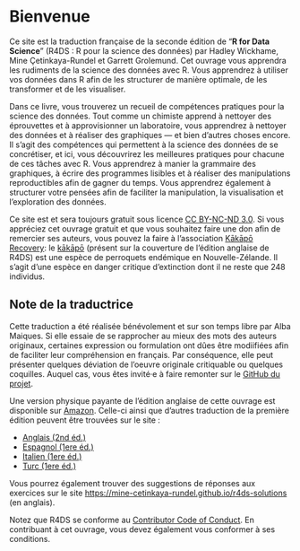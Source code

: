 # Bienvenue {.unnumbered}

Ce site est la traduction française de la seconde édition de "**R for Data Science**" (R4DS : R pour la science des données) par Hadley Wickhame, Mine Çetinkaya-Rundel et Garrett Grolemund.
Cet ouvrage vous apprendra les rudiments de la science des données avec R.
Vous apprendrez à utiliser vos données dans R afin de les structurer de manière optimale, de les transformer et de les visualiser.

Dans ce livre, vous trouverez un recueil de compétences pratiques pour la science des données.
Tout comme un chimiste apprend à nettoyer des éprouvettes et à approvisionner un laboratoire, vous apprendrez à nettoyer des données et à réaliser des graphiques — et bien d'autres choses encore.
Il s'agit des compétences qui permettent à la science des données de se concrétiser, et ici, vous découvrirez les meilleures pratiques pour chacune de ces tâches avec R.
Vous apprendrez à manier la grammaire des graphiques, à écrire des programmes lisibles et à réaliser des manipulations reproductibles afin de gagner du temps.
Vous apprendrez également à structurer votre pensées afin de faciliter la manipulation, la visualisation et l'exploration des données.

Ce site est et sera toujours gratuit sous licence [CC BY-NC-ND 3.0](https://creativecommons.org/licenses/by-nc-nd/3.0/us/).
Si vous appréciez cet ouvrage gratuit et que vous souhaitez faire une don afin de remercier ses auteurs, vous pouvez la faire à l'association [Kākāpō Recovery](https://www.doc.govt.nz/kakapo-donate): le [kākāpō](https://www.youtube.com/watch?v=9T1vfsHYiKY) (présent sur la couverture de l'édition anglaise de R4DS) est une espèce de perroquets endémique en Nouvelle-Zélande.
Il s'agit d'une espèce en danger critique d'extinction dont il ne reste que 248 individus.

## Note de la traductrice

Cette traduction a été réalisée bénévolement et sur son temps libre par Alba Maiques.
Si elle essaie de se rapprocher au mieux des mots des auteurs originaux, certaines expression ou formulation ont dûes être modiifiées afin de faciliter leur compréhension en français.
Par conséquence, elle peut présenter quelques déviation de l'oeuvre originale critiquable ou quelques coquilles.
Auquel cas, vous êtes invité·e à faire remonter sur le [GitHub du projet](https://github.com/AlbaMqs/r4ds-french).

Une version physique payante de l'édition anglaise de cette ouvrage est disponible sur [Amazon](http://amzn.to/2aHLAQ1).
Celle-ci ainsi que d'autres traduction de la première édition peuvent être trouvées sur le site :

-   [Anglais (2nd éd.)](http://r4ds.hadley.nz)
-   [Espagnol (1ere éd.)](http://es.r4ds.hadley.nz)
-   [Italien (1ere éd.)](https://it.r4ds.hadley.nz)
-   [Turc (1ere éd.)](https://tr.r4ds.hadley.nz)

Vous pourrez également trouver des suggestions de réponses aux exercices sur le site <https://mine-cetinkaya-rundel.github.io/r4ds-solutions> (en anglais).

Notez que R4DS se conforme au [Contributor Code of Conduct](#0).
En contribuant à cet ouvrage, vous devez également vous conformer à ses conditions.
